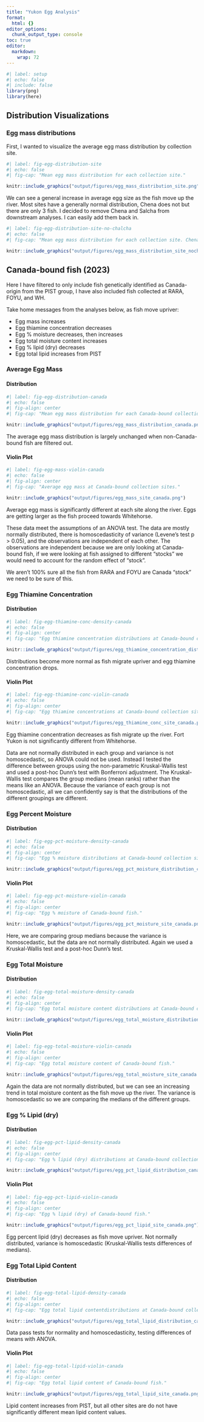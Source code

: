 ```yaml
---
title: "Yukon Egg Analysis"
format:
  html: {}
editor_options:
  chunk_output_type: console
toc: true
editor:
  markdown:
    wrap: 72
---
```


```r
#| label: setup
#| echo: false
#| include: false
library(png)
library(here)
```

## Distribution Visualizations

### Egg mass distributions

First, I wanted to visualize the average egg mass distribution by
collection site.

```r
#| label: fig-egg-distribution-site
#| echo: false
#| fig-cap: "Mean egg mass distribution for each collection site."

knitr::include_graphics("output/figures/egg_mass_distribution_site.png")

```

We can see a general increase in average egg size as the fish move up
the river. Most sites have a generally normal distribution, Chena does
not but there are only 3 fish. I decided to remove Chena and Salcha from
downstream analyses. I can easily add them back in.

```r
#| label: fig-egg-distribution-site-no-chalcha
#| echo: false
#| fig-cap: "Mean egg mass distribution for each collection site. Chena and Salcha are removed."

knitr::include_graphics("output/figures/egg_mass_distribution_site_nochalcha.png")

```

## Canada-bound fish (2023)

Here I have filtered to only include fish genetically identified as
Canada-origin from the PIST group, I have also included fish collected
at RARA, FOYU, and WH.

Take home messages from the analyses below, as fish move upriver: 

- Egg mass increases 
- Egg thiamine concentration decreases 
- Egg % moisture decreases, then increases 
- Egg total moisture content increases
- Egg % lipid (dry) decreases
- Egg total lipid increases from PIST

### Average Egg Mass

#### Distribution

```r
#| label: fig-egg-distribution-canada
#| echo: false
#| fig-align: center
#| fig-cap: "Mean egg mass distribution for each Canada-bound collection site."

knitr::include_graphics("output/figures/egg_mass_distribution_canada.png")
```

The average egg mass distribution is largely unchanged when
non-Canada-bound fish are filtered out.

#### Violin Plot

```r
#| label: fig-egg-mass-violin-canada
#| echo: false
#| fig-align: center
#| fig-cap: "Average egg mass at Canada-bound collection sites."

knitr::include_graphics("output/figures/egg_mass_site_canada.png")

```

Average egg mass is significantly different at each site along the
river. Eggs are getting larger as the fish proceed towards Whitehorse.

These data meet the assumptions of an ANOVA test. The data are mostly
normally distributed, there is homoscedasticity of variance (Levene's
test p \> 0.05), and the observations are independent of each other. The
observations are independent because we are only looking at Canada-bound
fish, if we were looking at fish assigned to different "stocks" we would
need to account for the random effect of "stock".

We aren't 100% sure all the fish from RARA and FOYU are Canada "stock"
we need to be sure of this.

### Egg Thiamine Concentration

#### Distribution

```r
#| label: fig-egg-thiamine-conc-density-canada
#| echo: false
#| fig-align: center
#| fig-cap: "Egg thiamine concentration distributions at Canada-bound collection sites."

knitr::include_graphics("output/figures/egg_thiamine_concentration_distribution_canada.png")

```

Distributions become more normal as fish migrate upriver and egg
thiamine concentration drops.

#### Violin Plot

```r
#| label: fig-egg-thiamine-conc-violin-canada
#| echo: false
#| fig-align: center
#| fig-cap: "Egg thiamine concentrations at Canada-bound collection sites."

knitr::include_graphics("output/figures/egg_thiamine_conc_site_canada.png")

```

Egg thiamine concentration decreases as fish migrate up the river. Fort
Yukon is not significantly different from Whitehorse.

Data are not normally distributed in each group and variance is not
homoscedastic, so ANOVA could not be used. Instead I tested the
difference between groups using the non-parametric Kruskal-Wallis test
and used a post-hoc Dunn's test with Bonferroni adjustment. The
Kruskal-Wallis test compares the group medians (mean ranks) rather than
the means like an ANOVA. Because the variance of each group is not
homoscedastic, all we can confidently say is that the distributions of
the different groupings are different.

### Egg Percent Moisture

#### Distribution

```r
#| label: fig-egg-pct-moisture-density-canada
#| echo: false
#| fig-align: center
#| fig-cap: "Egg % moisture distributions at Canada-bound collection sites."

knitr::include_graphics("output/figures/egg_pct_moisture_distribution_canada.png")

```

#### Violin Plot

```r
#| label: fig-egg-pct-moisture-violin-canada
#| echo: false
#| fig-align: center
#| fig-cap: "Egg % moisture of Canada-bound fish."

knitr::include_graphics("output/figures/egg_pct_moisture_site_canada.png")

```

Here, we are comparing group medians because the variance is
homoscedastic, but the data are not normally distributed. Again we used
a Kruskal-Wallis test and a post-hoc Dunn's test.

### Egg Total Moisture

#### Distribution

```r
#| label: fig-egg-total-moisture-density-canada
#| echo: false
#| fig-align: center
#| fig-cap: "Egg total moisture content distributions at Canada-bound collection sites."

knitr::include_graphics("output/figures/egg_total_moisture_distribution_canada.png")

```

#### Violin Plot

```r
#| label: fig-egg-total-moisture-violin-canada
#| echo: false
#| fig-align: center
#| fig-cap: "Egg total moisture content of Canada-bound fish."

knitr::include_graphics("output/figures/egg_total_moisture_site_canada.png")

```

Again the data are not normally distributed, but we can see an
increasing trend in total moisture content as the fish move up the
river. The variance is homoscedastic so we are comparing the medians of
the different groups.

### Egg % Lipid (dry)

#### Distribution

```r
#| label: fig-egg-pct-lipid-density-canada
#| echo: false
#| fig-align: center
#| fig-cap: "Egg % lipid (dry) distributions at Canada-bound collection sites."

knitr::include_graphics("output/figures/egg_pct_lipid_distribution_canada.png")

```

#### Violin Plot

```r
#| label: fig-egg-pct-lipid-violin-canada
#| echo: false
#| fig-align: center
#| fig-cap: "Egg % lipid (dry) of Canada-bound fish."

knitr::include_graphics("output/figures/egg_pct_lipid_site_canada.png")

```

Egg percent lipid (dry) decreases as fish move upriver. Not normally distributed, variance is homoscedastic (Kruskal-Wallis tests differences of medians).

### Egg Total Lipid Content

#### Distribution

```r
#| label: fig-egg-total-lipid-density-canada
#| echo: false
#| fig-align: center
#| fig-cap: "Egg total lipid contentdistributions at Canada-bound collection sites."

knitr::include_graphics("output/figures/egg_total_lipid_distribution_canada.png")

```

Data pass tests for normality and homoscedasticity, 
testing differences of means with ANOVA.

#### Violin Plot

```r
#| label: fig-egg-total-lipid-violin-canada
#| echo: false
#| fig-align: center
#| fig-cap: "Egg total lipid content of Canada-bound fish."

knitr::include_graphics("output/figures/egg_total_lipid_site_canada.png")

```

Lipid content increases from PIST, but all other sites are do not have
significantly different mean lipid content values.

